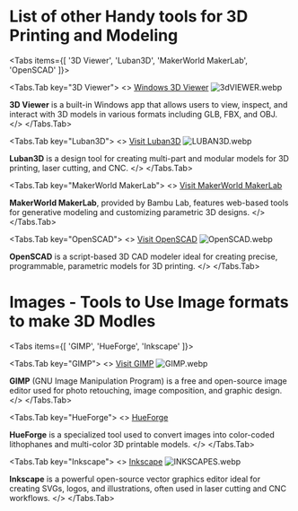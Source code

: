 
# List of other Handy tools for 3D Printing and Modeling 

<Tabs items={[
  '3D Viewer',
  'Luban3D',
  'MakerWorld MakerLab',
  'OpenSCAD'
]}>

<Tabs.Tab key="3D Viewer">
<>
[Windows 3D Viewer](https://apps.microsoft.com/detail/9WZDNCRFJ3T6)
![3dVIEWER.webp](https://cdn.jsdelivr.net/gh/JamesD3d/info3dimages@main/i/Other_Useful/3dVIEWER.webp)


**3D Viewer** is a built-in Windows app that allows users to view, inspect, and interact with 3D models in various formats including GLB, FBX, and OBJ.
</>
</Tabs.Tab>

<Tabs.Tab key="Luban3D">
<>
[Visit Luban3D](https://www.luban3d.com/)
![LUBAN3D.webp](https://cdn.jsdelivr.net/gh/JamesD3d/info3dimages@main/i/Other_Useful/LUBAN3D.webp)


**Luban3D** is a design tool for creating multi-part and modular models for 3D printing, laser cutting, and CNC.
</>
</Tabs.Tab>

<Tabs.Tab key="MakerWorld MakerLab">
<>
[Visit MakerWorld MakerLab](https://makerworld.com/en/makerlab?from=navbar)

**MakerWorld MakerLab**, provided by Bambu Lab, features web-based tools for generative modeling and customizing parametric 3D designs.
</>
</Tabs.Tab>



<Tabs.Tab key="OpenSCAD">
<>
[Visit OpenSCAD](https://openscad.org/)
![OpenSCAD.webp](https://cdn.jsdelivr.net/gh/JamesD3d/info3dimages@main/i/Other_Useful/OpenSCAD.webp)

**OpenSCAD** is a script-based 3D CAD modeler ideal for creating precise, programmable, parametric models for 3D printing.
</>
</Tabs.Tab>

</Tabs>

# Images  - Tools to Use Image formats to make 3D Modles 


<Tabs items={[
  'GIMP',
  'HueForge',
  'Inkscape'
]}>

<Tabs.Tab key="GIMP">
<>
[Visit GIMP](https://www.gimp.org/)
![GIMP.webp](https://cdn.jsdelivr.net/gh/JamesD3d/info3dimages@main/i/Other_Useful/GIMP.webp)


**GIMP** (GNU Image Manipulation Program) is a free and open-source image editor used for photo retouching, image composition, and graphic design.
</>
</Tabs.Tab>

<Tabs.Tab key="HueForge">
<>
[HueForge](https://shop.thehueforge.com/)

**HueForge** is a specialized tool used to convert images into color-coded lithophanes and multi-color 3D printable models.
</>
</Tabs.Tab>

<Tabs.Tab key="Inkscape">
<>
[Inkscape](https://inkscape.org/)
![INKSCAPES.webp](https://cdn.jsdelivr.net/gh/JamesD3d/info3dimages@main/i/Other_Useful/INKSCAPES.webp)


**Inkscape** is a powerful open-source vector graphics editor ideal for creating SVGs, logos, and illustrations, often used in laser cutting and CNC workflows.
</>
</Tabs.Tab>

</Tabs>

